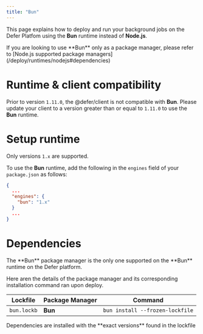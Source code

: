 ```yaml
---
title: "Bun"
---
```


This page explains how to deploy and run your background jobs on the Defer
Platfom using the **Bun** runtime instead of **Node.js**.

<Note>
  If you are looking to use **Bun** only as a package manager, please refer to
  [Node.js supported package managers](/deploy/runtimes/nodejs#dependencies)
</Note>

# Runtime & client compatibility

Prior to version `1.11.0`, the @defer/client is not compatible with **Bun**.
Please update your client to a version greater than or equal to `1.11.0` to use
the **Bun** runtime.

# Setup runtime

<Note>Only versions `1.x` are supported.</Note>

To use the **Bun** runtime, add the following in the `engines` field of your
`package.json` as follows:

```json
{
  ...
  "engines": {
    "bun": "1.x"
  }
  ...
}
```

# Dependencies

<Note>
  The **Bun** package manager is the only one supported on the **Bun** runtime
  on the Defer platform.
</Note>

Here aren the details of the package manager and its corresponding installation
command ran upon deploy.

| Lockfile    | Package Manager | Command                         |
| ----------- | --------------- | ------------------------------- |
| `bun.lockb` | **Bun**         | `bun install --frozen-lockfile` |

<Info>
  Dependencies are installed with the **exact versions** found in the lockfile
</Info>
